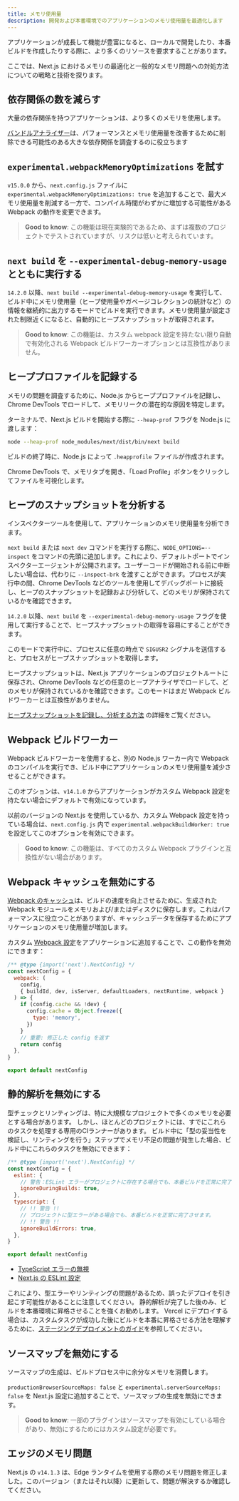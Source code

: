 ```yaml
---
title: メモリ使用量
description: 開発および本番環境でのアプリケーションのメモリ使用量を最適化します
---
```


アプリケーションが成長して機能が豊富になると、ローカルで開発したり、本番ビルドを作成したりする際に、より多くのリソースを要求することがあります。

ここでは、Next.js におけるメモリの最適化と一般的なメモリ問題への対処方法についての戦略と技術を探ります。

## 依存関係の数を減らす

大量の依存関係を持つアプリケーションは、より多くのメモリを使用します。

[バンドルアナライザー](/docs/app/building-your-application/optimizing/package-bundling)は、パフォーマンスとメモリ使用量を改善するために削除できる可能性のある大きな依存関係を調査するのに役立ちます

## `experimental.webpackMemoryOptimizations` を試す

`v15.0.0` から、`next.config.js` ファイルに `experimental.webpackMemoryOptimizations: true` を追加することで、最大メモリ使用量を削減する一方で、コンパイル時間がわずかに増加する可能性がある Webpack の動作を変更できます。

> **Good to know**: この機能は現在実験的であるため、まずは複数のプロジェクトでテストされていますが、リスクは低いと考えられています。

## `next build` を `--experimental-debug-memory-usage` とともに実行する

`14.2.0` 以降、`next build --experimental-debug-memory-usage` を実行して、ビルド中にメモリ使用量（ヒープ使用量やガベージコレクションの統計など）の情報を継続的に出力するモードでビルドを実行できます。メモリ使用量が設定された制限近くになると、自動的にヒープスナップショットが取得されます。

> **Good to know**: この機能は、カスタム webpack 設定を持たない限り自動で有効化される Webpack ビルドワーカーオプションとは互換性がありません。

## ヒーププロファイルを記録する

メモリの問題を調査するために、Node.js からヒーププロファイルを記録し、Chrome DevTools でロードして、メモリリークの潜在的な原因を特定します。

ターミナルで、Next.js ビルドを開始する際に `--heap-prof` フラグを Node.js に渡します：

```sh
node --heap-prof node_modules/next/dist/bin/next build
```

ビルドの終了時に、Node.js によって `.heapprofile` ファイルが作成されます。

Chrome DevTools で、メモリタブを開き、「Load Profile」ボタンをクリックしてファイルを可視化します。

## ヒープのスナップショットを分析する

インスペクターツールを使用して、アプリケーションのメモリ使用量を分析できます。

`next build` または `next dev` コマンドを実行する際に、`NODE_OPTIONS=--inspect` をコマンドの先頭に追加します。これにより、デフォルトポートでインスペクターエージェントが公開されます。ユーザーコードが開始される前に中断したい場合は、代わりに `--inspect-brk` を渡すことができます。プロセスが実行中の間、Chrome DevTools などのツールを使用してデバッグポートに接続し、ヒープのスナップショットを記録および分析して、どのメモリが保持されているかを確認できます。

`14.2.0` 以降、`next build` を `--experimental-debug-memory-usage` フラグを使用して実行することで、ヒープスナップショットの取得を容易にすることができます。

このモードで実行中に、プロセスに任意の時点で `SIGUSR2` シグナルを送信すると、プロセスがヒープスナップショットを取得します。

ヒープスナップショットは、Next.js アプリケーションのプロジェクトルートに保存され、Chrome DevTools などの任意のヒープアナライザでロードして、どのメモリが保持されているかを確認できます。このモードはまだ Webpack ビルドワーカーとは互換性がありません。

[ヒープスナップショットを記録し、分析する方法](https://developer.chrome.com/docs/devtools/memory-problems/heap-snapshots) の詳細をご覧ください。

## Webpack ビルドワーカー

Webpack ビルドワーカーを使用すると、別の Node.js ワーカー内で Webpack のコンパイルを実行でき、ビルド中にアプリケーションのメモリ使用量を減少させることができます。

このオプションは、`v14.1.0` からアプリケーションがカスタム Webpack 設定を持たない場合にデフォルトで有効になっています。

以前のバージョンの Next.js を使用しているか、カスタム Webpack 設定を持っている場合は、`next.config.js` 内で `experimental.webpackBuildWorker: true` を設定してこのオプションを有効にできます。

> **Good to know**: この機能は、すべてのカスタム Webpack プラグインと互換性がない場合があります。

## Webpack キャッシュを無効にする

[Webpack のキャッシュ](https://webpack.js.org/configuration/cache/)は、ビルドの速度を向上させるために、生成された Webpack モジュールをメモリおよび/またはディスクに保存します。これはパフォーマンスに役立つことがありますが、キャッシュデータを保存するためにアプリケーションのメモリ使用量が増加します。

カスタム [Webpack 設定](/docs/app/api-reference/next-config-js/webpack)をアプリケーションに追加することで、この動作を無効にできます：

```js filename="next.config.mjs"
/** @type {import('next').NextConfig} */
const nextConfig = {
  webpack: (
    config,
    { buildId, dev, isServer, defaultLoaders, nextRuntime, webpack }
  ) => {
    if (config.cache && !dev) {
      config.cache = Object.freeze({
        type: 'memory',
      })
    }
    // 重要: 修正した config を返す
    return config
  },
}

export default nextConfig
```

## 静的解析を無効にする

型チェックとリンティングは、特に大規模なプロジェクトで多くのメモリを必要とする場合があります。
しかし、ほとんどのプロジェクトには、すでにこれらのタスクを処理する専用のCIランナーがあります。
ビルド中に「型の妥当性を検証し、リンティングを行う」ステップでメモリ不足の問題が発生した場合、ビルド中にこれらのタスクを無効にできます：

```js filename="next.config.mjs"
/** @type {import('next').NextConfig} */
const nextConfig = {
  eslint: {
    // 警告：ESLint エラーがプロジェクトに存在する場合でも、本番ビルドを正常に完了させます。
    ignoreDuringBuilds: true,
  },
  typescript: {
    // !! 警告 !!
    // プロジェクトに型エラーがある場合でも、本番ビルドを正常に完了させます。
    // !! 警告 !!
    ignoreBuildErrors: true,
  },
}

export default nextConfig
```

- [TypeScript エラーの無視](/docs/pages/building-your-application/configuring/typescript#ignoring-typescript-errors)
- [Next.js の ESLint 設定](/docs/pages/api-reference/next-config-js/eslint)

これにより、型エラーやリンティングの問題があるため、誤ったデプロイを引き起こす可能性があることに注意してください。
静的解析が完了した後のみ、ビルドを本番環境に昇格させることを強くお勧めします。
Vercel にデプロイする場合は、カスタムタスクが成功した後にビルドを本番に昇格させる方法を理解するために、[ステージングデプロイメントのガイド](https://vercel.com/docs/deployments/managing-deployments#staging-and-promoting-a-production-deployment)を参照してください。

## ソースマップを無効にする

ソースマップの生成は、ビルドプロセス中に余分なメモリを消費します。

`productionBrowserSourceMaps: false` と `experimental.serverSourceMaps: false` を Next.js 設定に追加することで、ソースマップの生成を無効にできます。

> **Good to know**: 一部のプラグインはソースマップを有効にしている場合があり、無効にするためにはカスタム設定が必要です。

## エッジのメモリ問題

Next.js の `v14.1.3` は、Edge ランタイムを使用する際のメモリ問題を修正しました。このバージョン（またはそれ以降）に更新して、問題が解決するか確認してください。